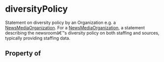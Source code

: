   

# diversityPolicy

Statement on diversity policy by an <Link href="/Organization">Organization</Link> e.g. a <a class="localLink" href="/NewsMediaOrganization">NewsMediaOrganization</a>. For a <a class="localLink" href="/NewsMediaOrganization">NewsMediaOrganization</a>, a statement describing the newsroomâ€™s diversity policy on both staffing and sources, typically providing staffing data.

## Property of



